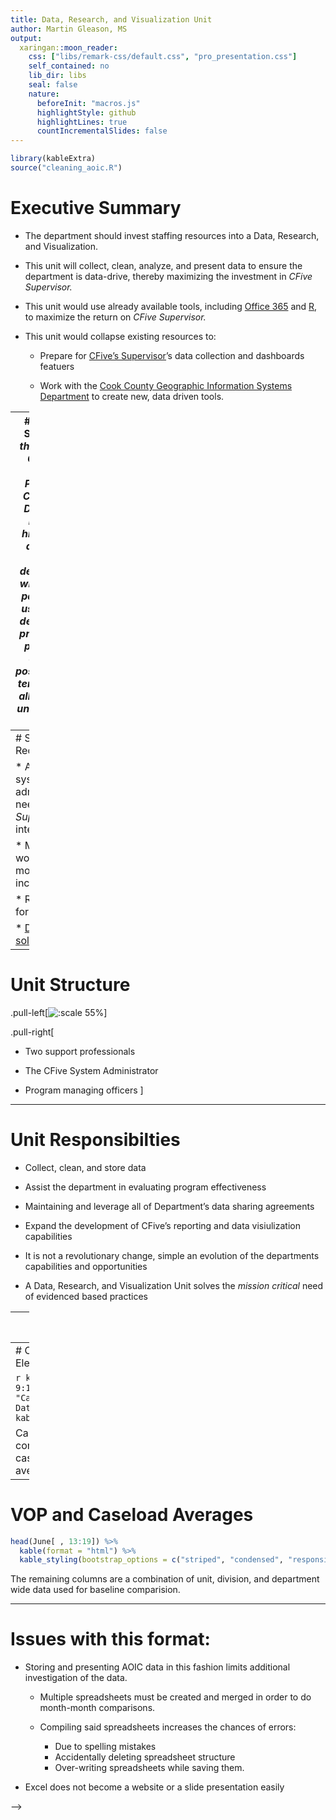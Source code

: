 ```yaml
---
title: Data, Research, and Visualization Unit
author: Martin Gleason, MS
output:
  xaringan::moon_reader:
    css: ["libs/remark-css/default.css", "pro_presentation.css"]
    self_contained: no
    lib_dir: libs
    seal: false
    nature:
      beforeInit: "macros.js"
      highlightStyle: github
      highlightLines: true
      countIncrementalSlides: false
---
```

```r
library(kableExtra)
source("cleaning_aoic.R")

```
 
# Executive Summary

* The department should invest staffing resources into a Data, Research, and Visualization.

* This unit will collect, clean, analyze, and present data to ensure the department is data-drive, thereby maximizing the investment in *CFive Supervisor.*

* This unit would use already available tools, including [Office 365](https://products.office.com/en-us/business/office) and [R](https://www.r-project.org), to maximize the return on *CFive Supervisor.*

* This unit would collapse existing resources to:

  * Prepare for [CFive's Supervisor](https://www.cfive.com/products/supervisor/)'s data collection and dashboards featuers
  
  * Work with the [Cook County Geographic Information Systems Department](https://www.cookcountyil.gov/agency/geographic-information-systems-gis-0) to create new, data driven tools. 
  
---
# Unit Mission Statement
*It is the policy of the Cook County Juvenile Probation and Court Services Department to maintain the highest level of data integrity within the department and with community partners and to use this data to develop polices, procedures, and programs that enhance the possibility of long term success for all young people under the care of the court.*

---
# Specific Recommendations

* At a minimum, a system administrator is needed to ensure *Supervisor's* data integrity.

* More resources would allow for more insights including

  * Redesigning all forms and reports
  
  * [Developing GIS solutions](https://www.cookcountyil.gov/agency/geographic-information-systems-gis-0)
  
---
# Unit Structure

.pull-left[![:scale 55%](imgs/rick_right.jpg)]

.pull-right[

* Two support professionals 

* The CFive System Administrator

* Program managing officers
]

---

# Unit Responsibilties

* Collect, clean, and store data

* Assist the department in evaluating program effectiveness

* Maintaining and leverage all of Department's data sharing agreements

* Expand the development of CFive's reporting and data visiulization capabilities

* It is not a revolutionary change, simple an evolution of the departments capabilities and opportunities

* A Data, Research, and Visualization Unit solves the *mission critical* need of evidenced based practices

---
# AOIC Stats as an Example

Consider the current AOIC report, presented in the following format:

```r

first_eight <- head(June[ , 1:8])

first_eight %>% 
  kable( format = "html") %>%
  kable_styling(bootstrap_options = c("bordered", "responsive", "condensed "))

``` 

The first of the eight columns contain the DCPO, SPO, and police district. 

The remaining seven colums contain the PO's case load data.
---
# Columns Nine Through Eleven: 
## Aggregates

```r
kable(head(June[ , 9:11]), caption = "Caseload Aggregate Data") %>%
  kable_styling("striped")
```

Calculated values, computed rowise, tally caseload totals and averages.
---
# VOP and Caseload Averages

```r

head(June[ , 13:19]) %>%
  kable(format = "html") %>%
  kable_styling(bootstrap_options = c("striped", "condensed", "responsive"), font_size = 16)  

```

The remaining columns are a combination of unit, division, and department wide data used for baseline comparision.

---
# Issues with this format:

* Storing and presenting AOIC data in this fashion limits additional investigation of the data. 

  * Multiple spreadsheets must be created and merged in order to do month-month comparisons. 

  * Compiling said spreadsheets increases the chances of errors:
      * Due to spelling mistakes
      * Accidentally deleting spreadsheet structure
      * Over-writing spreadsheets while saving them.
      
* Excel does not become a website or a slide presentation easily
  

<!-- # CFive's Eventual Solution -->

<!-- * [CFive's Supervisor](https://www.cfive.com/products/supervisor/) will be able to solve most of these data collection issues.  -->

<!-- * As of the current understanding of the Statement of Work, *Supervisor* will pull these necessary numbers from the system as a standard report. -->

<!-- * Unfortunately, the reporting features are not completed nor are they available for preview.  -->

<!-- --- -->
<!-- # The Solution: Tidy Data -->

<!-- * Implementing [tidy data](http://vita.had.co.nz/papers/tidy-data.html) is the first step in the transformation of data-driven office.  -->

<!-- * Tidy data is short hand for: -->

<!--     * Columns are single variable -->
<!--     * Rows are single observation -->
<!--     * Each observational unit forms a table -->

<!-- .center[![:scale 75%](imgs/tidy_data1.png)] -->

<!-- --- -->
<!-- # AOIC Revisited -->
<!-- *(Popups for added detail, not currently working)* -->

<!-- ```{r aoic_highlighted, include = TRUE, echo=FALSE} -->

<!-- head(June[,1:11], n = 10) %>%  -->
<!--   mutate(X__1 = cell_spec(X__1,  -->
<!--                           popover = spec_popover(content = "Column contains multiple variables", -->
<!--                                                        position = "top")), -->
<!--          X__2 = cell_spec(X__2, -->
<!--                           popover = spec_popover(content = "PO Donnelly", -->
<!--                                                  position = "top")), -->
<!--          X__3 = cell_spec(X__3, -->
<!--                           popover = spec_popover(content = "PO Korte", -->
<!--                                                  position = "top")), -->
<!--          X__4 = cell_spec(X__4, -->
<!--                           popover = spec_popover(content = "PO Malave", -->
<!--                                                  position = "top")), -->
<!--          X__5 = cell_spec(X__5, -->
<!--                           popover = spec_popover(content = "PO O\\'Rourke", -->
<!--                                                  position = "top")), -->
<!--          X__6 = cell_spec(X__6, -->
<!--                           popover = spec_popover(content = "PO Pulido", -->
<!--                                                  position = "top")), -->
<!--          X__7 = cell_spec(X__7, -->
<!--                           popover = spec_popover(content = "SPO Bufano", -->
<!--                                                  position = "top")), -->
<!--          X__8 = cell_spec(X__8, -->
<!--                           popover = spec_popover(content = "Blank column to force formatting", -->
<!--                                                  position = "top")), -->
<!--          X__9 = cell_spec(X__9, -->
<!--                           popover = spec_popover(content = "Caseload Total should be computed number on a seperate page.", -->
<!--                                                  position = "top")), -->
<!--          X__10 = cell_spec(X__10, -->
<!--                           popover = spec_popover(content = "Caseload Average, per unit, is also a computed number that should be calculated and displayed elsewhere.", -->
<!--                                                  position = "top")), -->

<!--          ) %>% -->
<!--   kable(escape = FALSE) %>% -->
<!--   kable_styling(bootstrap_options = c("condensed", "hover"), font_size = 16) %>% -->
<!--   scroll_box(width = "720px", height = "425px") -->


<!-- ``` -->

<!-- <!-- --- --> -->
<!-- ## AOIC Stats: Tidy Review -->

<!-- .center[.top[![:scale 50%](imgs/homerStudy.gif)]] -->

<!-- * POs are not variables -->
<!--   * They track observations -->
<!--   * Therefore, POs should be **rows** -->

<!-- * Columns contain have multiple units -->

<!-- * Calculated figures, while not necessarily messy, are neither variables nor observations -->


<!-- --- -->

<!-- ## GBO As a Demo -->

<!-- For example, consider the GBO[^1] unit. -->

<!-- ```{r gbo_demo, include=TRUE, echo = FALSE} -->
<!-- cal_55_2 %>%  -->
<!--   kable(booktabs = TRUE, format = "html", caption = "September, 2018") %>% -->
<!--   kable_styling(bootstrap_options = c("condensed", "hover"), font_size = 16) %>% -->
<!--   scroll_box(width = "720px", height = "425px") -->

<!-- ``` -->

<!-- --- -->
<!-- ### GBO Continued -->

<!-- * Individual stats are clear -->
<!-- * Especially if columns are limited to PO data -->
<!-- * Adding an additional unit,the issue with messy data becomes apparent -->

<!-- --- -->
<!-- ## GBO and Lawndale[^2] -->

<!-- ```{r GBO_and_Lawndale, include=TRUE, echo = FALSE} -->
<!-- cal_55_2 %>%  -->
<!--   bind_rows(cal_57) %>% -->
<!--   kable(booktabs = TRUE, format = "html", caption = "GBO and Lawndale: September, 2018") %>% -->
<!--   kable_styling(bootstrap_options = c("condensed", "hover"), font_size = 16) %>% -->
<!--   scroll_box(width = "720px", height = "425px") -->
<!-- ``` -->

<!-- --- -->
<!-- ### GBO and Lawndale Continued -->

<!-- * Multiple POs per Column -->

<!-- * Individuals stas are duplicated -->

<!--   * In this format, stas are duplicated with each unit -->

<!-- * Intra-unit stas are easy to read -->

<!-- * Inter-unit stats become more difficult -->
<!--   * Each unit adds dramatically to this difficult -->

<!-- --- -->
<!-- # GBO, Lawndale, and 8 -->
<!-- ```{r GBO_Lawndale_and_53, include=TRUE, echo = FALSE} -->
<!-- cal_55_2 %>%  -->
<!--   bind_rows(cal_57) %>% -->
<!--   bind_rows(cal_53) %>% -->
<!--   kable(booktabs = TRUE, format = "html", caption = "GBO, Lawndale, and 8th District: September, 2018") %>% -->
<!--   kable_styling(bootstrap_options = c("condensed", "hover"), font_size = 16) %>% -->
<!--   scroll_box(width = "720px", height = "425px") -->
<!-- ``` -->

<!-- --- -->
<!-- # New Format -->
<!-- The solution looks like this: -->

<!-- ```{r tidy, include=TRUE, echo = FALSE, message = FALSE} -->
<!--   cal_55_2 %>%  -->
<!--     tidy_up() %>%  -->
<!--     kable(booktabs = TRUE, format = "html", caption = "GBO: September, 2018") %>% -->
<!--   kable_styling(bootstrap_options = c("condensed", "hover"), font_size = 16) %>% -->
<!--   scroll_box(width = "720px", height = "425px") -->

<!-- ``` -->
<!-- --- -->
<!-- ## New Format: Pros and Cons -->

<!-- .pull-left[ -->
<!-- ### Cons -->
<!-- * It is difficult to read a 17-column[^2] wide table -->
<!--   *   Scroll bars make it tolerable -->
<!--   *   Paper requires changing layout and font size -->
<!--   *   PDFs can allow for "zooming in" to focus on particular items -->
<!-- ] -->

<!-- .pull-right[ -->
<!-- * Tidy format allows for faster selction of specific variables -->
<!-- * Filtering for specific observations is faster -->
<!-- * Computed variables (averge, total number of POs) can be done by the software -->
<!-- ] -->

<!-- --- -->
<!-- ## New Format: Visualizations -->

<!-- ```{r yasi_risk, include=TRUE, echo=FALSE, message = FALSE} -->

<!-- cal_55_2 %>% -->
<!--   tidy_up() %>%  -->
<!--   select(1, High = `YASI HIGH`, Mod = `YASI MOD`,  -->
<!--          Low = `YASI LOW`, Unclassified = `YASI UNCLASSIFIED`) %>% -->
<!--   rowwise() %>% -->
<!--   mutate(Total = sum(Low, Mod, High, Unclassified)) %>% -->
<!--   kable(booktabs = TRUE, format = "html", caption = "GBO: September, 2018") %>% -->
<!--   kable_styling(bootstrap_options = c("condensed", "hover"), font_size = 16) %>% -->
<!--   scroll_box(width = "720px", height = "425px") -->
<!-- ``` -->

<!-- --- -->
<!-- ## Sorted by Risk -->

<!-- ```{r tidy_2, include=TRUE, echo = FALSE, message = FALSE} -->

<!-- lloyd <-  cal_55_2 %>%  -->
<!--     tidy_up()  -->

<!-- cal_57 %>% -->
<!--   tidy_up() %>% -->
<!--   bind_rows(lloyd) %>%  -->
<!--   select(1:15) %>% -->
<!--   arrange(desc(`YASI HIGH`)) %>% -->
<!--   kable(booktabs = TRUE, format = "html", caption = "GBO and Lawndale by High Risk: September, 2018") %>% -->
<!--   kable_styling(bootstrap_options = c("condensed", "hover"), font_size = 16) %>% -->
<!--   scroll_box(width = "720px", height = "425px") -->

<!-- ``` -->

<!-- --- -->

<!-- Crowding all of the columns onto one page is not ideal; however, one can easily see all of the stats by unit for a given month. Filtering by case load stats becomes exceptionally easier:[^4] -->
<!-- --- -->

<!-- ```{r gbo_lawndale_caseloadstats, include=TRUE,echo=FALSE, message = FALSE} -->
<!-- lloyd <-  cal_55_2 %>%  -->
<!--     tidy_up()  -->

<!-- cal_57 %>% -->
<!--   tidy_up() %>% -->
<!--   bind_rows(lloyd) %>% -->
<!--   select(1, Unit, High = `YASI HIGH`, Mod = `YASI MOD`,  -->
<!--          Low = `YASI LOW`, Unclassified = `YASI UNCLASSIFIED`) %>% -->
<!--   rowwise() %>% -->
<!--   mutate(Total = sum(Low, Mod, High, Unclassified)) %>% -->
<!--   arrange(desc(Total)) %>% -->
<!--   kable(booktabs = TRUE, format = "html", caption = "Case Totals, Lawndale and GBO: September, 2018") %>% -->
<!--   kable_styling(bootstrap_options = c("condensed", "hover"), font_size = 16) %>% -->
<!--   scroll_box(width = "720px", height = "425px") -->
<!-- ``` -->

<!-- --- -->

<!-- ## R Markdown: Better Tools for Plots and Graphs -->
<!-- * This work is done in `R and R Markdown`.  -->
<!-- * Like Excel, these tools can create graphs and charts -->

<!-- ```{r initial_graphs, include = TRUE, echo = FALSE, fig.cap= "GBO and Lawndale, September 2018", out.height="90%", out.width="90%", out.extra="", fig.pos="h"} -->

<!-- lloyd <-  cal_55_2 %>%  -->
<!--     tidy_up()  -->

<!-- cal_57 %>% -->
<!--   tidy_up() %>% -->
<!--   bind_rows(lloyd) %>%  -->
<!--   select(1:14) %>% -->
<!--   gather(2:14, key ="AOIC Stats", value = Totals) %>% -->
<!--   ggplot(aes(x = PO_Name, y = Totals, fill = `AOIC Stats`)) +  -->
<!--   geom_bar(stat = "identity", position = "dodge") + -->
<!--   viridis::scale_fill_viridis(discrete = TRUE) + -->
<!--   labs(title = "All AOIC StatsGBO and Lawndale, September 2018",  -->
<!--        x = "PO Name", y = "Client Totals") + -->
<!--   coord_flip() -->

<!-- ``` -->

<!-- --- -->

<!-- And unlike Excel, these tools easily lends itself to additional visualizations, such as filtering results to focus on specific variables, such as Social Investigations and VOPs Filed. In the following example, the background code is included to show how this work is done. -->

<!-- First as a chart: -->

<!-- ```{r as_chart, include = TRUE, echo = TRUE} -->
<!-- cal_57 %>% -->
<!--   tidy_up() %>% -->
<!--   bind_rows(lloyd) %>%  -->
<!--   select(1, `Social Investigation` =`Social investigation`, -->
<!--          `VOP` = `VOP Filed`) %>%  -->
<!--   filter(`Social Investigation` > 0 | VOP > 0) %>% -->
<!--   kable(booktabs = TRUE, format = "html",  -->
<!--         caption = "GBO: September, 2018") %>% -->
<!--   kable_styling(bootstrap_options = c("condensed", "hover"), font_size = 16) %>% -->
<!--   scroll_box(width = "720px", height = "425px") -->
<!-- ``` -->

<!-- And as a graph: -->
<!-- --- -->
<!-- ```{r SI_VOP, include= TRUE, echo = TRUE, fig.cap="Socials and VOPs in GBO and Lawndale"} -->

<!-- lloyd <-  cal_55_2 %>%  -->
<!--     tidy_up()  -->

<!-- cal_57 %>% -->
<!--   tidy_up() %>% -->
<!--   bind_rows(lloyd) %>%  -->
<!--   select(1, `Social Investigation` =`Social investigation`,  -->
<!--          `VOP` = `VOP Filed`) %>% -->
<!--   gather( c(`Social Investigation`, `VOP`), key = Social_VOP,  -->
<!--           value = Totals) %>% -->
<!--   ggplot(aes(x = PO_Name, y = Totals, fill = `Social_VOP`)) +  -->
<!--   geom_bar(stat = "identity", position = "dodge") + -->
<!--   viridis::scale_fill_viridis(discrete = TRUE, name = "Socials and VOP") + -->
<!--   labs(title = "GBO and Lawndale, September 2018", -->
<!--        x = "PO Name", y = "Client Totals") + -->
<!--   coord_flip() -->
<!-- ``` -->

<!-- In both of the previous examples, snippets of code were included in the document to showcase how `R` handles filtering. What makes this method superior to Excel is that the above code can be reused with a similar data set. For instance, plotting the same AOIC stas with Markham North: -->
<!-- --- -->
<!-- ```{r, markham_north, include = TRUE, echo = TRUE, fig.cap = "Socials and VOPs in Markham North", fig.pos = "h"} -->

<!-- cal_mark_n %>% -->
<!--   tidy_up() %>%  -->
<!--   select(1, `Social Investigation` =`Social investigation`,  -->
<!--          `VOP` = `VOP Filed`) %>% -->
<!--   gather( c(`Social Investigation`, `VOP`), key = Social_VOP,  -->
<!--           value = Totals) %>% -->
<!--   ggplot(aes(x = PO_Name, y = Totals, fill = `Social_VOP`)) +  -->
<!--   geom_bar(stat = "identity", position = "dodge") + -->
<!--   viridis::scale_fill_viridis(discrete = TRUE, name = "Socials and VOP") + -->
<!--   labs(title = "Markham North, September 2018", -->
<!--        x = "PO Name", y = "Client Totals") + -->
<!--   coord_flip() -->
<!-- ``` -->
<!-- --- -->
<!-- With Excel, each month need to be recalculated from the specific sheet. With `R`, the code can be reused with limited changes. Furthermore, if additional verbiage was required to provide context for a visualization, one would have to export into Word to write the document. With R, one writes the code and the context in the same document, which can significantly improve workflow. -->

<!-- --- -->
<!-- ## Shiny -->
<!-- With additional resources, specifically installing free software on a the Chief Judge's server, the department would be able to run these same reports internally as a website. This software, known as [Shiny](https://shiny.rstudio.com), would allow us to create dashboards and programmable reports that can updated quickly. Additional examples of how Shiny can be used can be found [here.](https://shiny.rstudio.com/gallery/) -->

<!-- --- -->
<!-- # GIS -->
<!-- The award winning Cook County Geographic Information Systems department is willing to develop a number of dashboard and applications for the court. If a Data, Research, and Visualization unit was created, this uni would be able to build internal capacity to utilize GIS tools to go beyond the aforementioned dashboards. Even if the extent of the work was limited to using the GIS tools to turn addresses into latitude and longitude, this would allow for the unit to create regular programmable reports, such as unit level heat maps of risk levels or neighborhood "hot spots." Creating a unit to facilitate all of the department's Data needs, including the tool of GIS, can extend the viability and utility of the CFive investment. -->
<!-- --- -->

<!-- [^1]: On the standard AOIC spreadsheet, GBO's stats are between rows 401 and 418. -->
<!-- [^2]: On the standard AOIC spreadsheet, Lawndale's rows 201-218. -->
<!-- [^3]: The columns are: *`r names(cal_55_2 %>% tidy_up()) %>% as.vector()`* -->
<!-- [^4]: Please note the spelling errors come from excel and not the code written in this document. -->